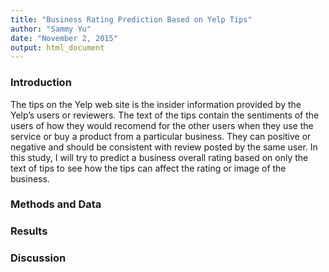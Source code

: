 ```yaml
---
title: "Business Rating Prediction Based on Yelp Tips"
author: "Sammy Yu"
date: "November 2, 2015"
output: html_document
---
```


### Introduction

The tips on the Yelp web site is the insider information provided by the Yelp's users or reviewers. The text of the tips contain the sentiments of the users of how they would recomend for the other users when they use the service or buy a product from a particular business. They can positive or negative and should be consistent with review posted by the same user. In this study, I will try to predict a business overall rating based on only the text of tips to see how the tips can affect the rating or image of the business.

### Methods and Data



### Results



### Discussion

